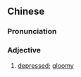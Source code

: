 {{also|郁抑}}
==Chinese==
{{zh-forms|s=郁抑}}

===Pronunciation===
{{zh-pron
|m=yùyì
|cat=a
}}

===Adjective===
{{zh-adj}}

# [[depressed]]; [[gloomy]]